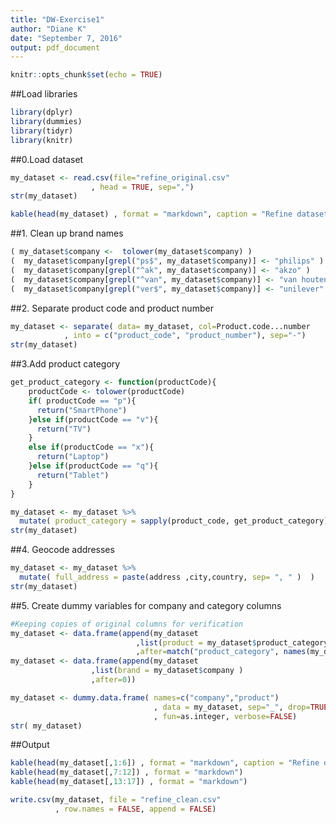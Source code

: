 ```yaml
---
title: "DW-Exercise1"
author: "Diane K"
date: "September 7, 2016"
output: pdf_document
---
```


```r
knitr::opts_chunk$set(echo = TRUE)
```

##Load libraries
```r
library(dplyr)
library(dummies)
library(tidyr)
library(knitr)
```


##0.Load dataset
```r
my_dataset <- read.csv(file="refine_original.csv"
                  , head = TRUE, sep=",")
str(my_dataset)

kable(head(my_dataset) , format = "markdown", caption = "Refine dataset")
```


##1. Clean up brand names
```r
( my_dataset$company <-  tolower(my_dataset$company) ) 
(  my_dataset$company[grepl("ps$", my_dataset$company)] <- "philips" )
(  my_dataset$company[grepl("^ak", my_dataset$company)] <- "akzo" )
(  my_dataset$company[grepl("^van", my_dataset$company)] <- "van houten" )
(  my_dataset$company[grepl("ver$", my_dataset$company)] <- "unilever" )
```


##2. Separate product code and product number
```r
my_dataset <- separate( data= my_dataset, col=Product.code...number
            , into = c("product_code", "product_number"), sep="-") 
str(my_dataset)
```

##3.Add product category
```r
get_product_category <- function(productCode){
    productCode <- tolower(productCode)
    if( productCode == "p"){
      return("SmartPhone")
    }else if(productCode == "v"){
      return("TV")
    }
    else if(productCode == "x"){
      return("Laptop")
    }else if(productCode == "q"){
      return("Tablet")
    }
}

my_dataset <- my_dataset %>% 
  mutate( product_category = sapply(product_code, get_product_category)  )
str(my_dataset)
```


##4. Geocode addresses
```r
my_dataset <- my_dataset %>% 
  mutate( full_address = paste(address ,city,country, sep= ", " )  )  
str(my_dataset)
```


##5. Create dummy variables for company and category columns
```r
#Keeping copies of original columns for verification
my_dataset <- data.frame(append(my_dataset
                            ,list(product = my_dataset$product_category )
                            ,after=match("product_category", names(my_dataset))))
my_dataset <- data.frame(append(my_dataset
                  ,list(brand = my_dataset$company )
                  ,after=0))

my_dataset <- dummy.data.frame( names=c("company","product")
                                , data = my_dataset, sep="_", drop=TRUE
                                , fun=as.integer, verbose=FALSE) 
str( my_dataset)
```

##Output
```r
kable(head(my_dataset[,1:6]) , format = "markdown", caption = "Refine dataset cleaned")
kable(head(my_dataset[,7:12]) , format = "markdown")
kable(head(my_dataset[,13:17]) , format = "markdown")

write.csv(my_dataset, file = "refine_clean.csv"
          , row.names = FALSE, append = FALSE)
```

